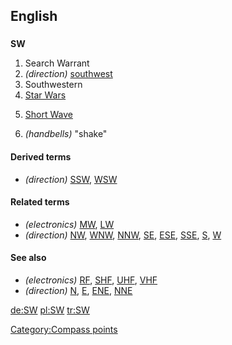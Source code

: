 ==English==
==={{initialism}}===
'''SW'''

# Search Warrant
# ''(direction)'' [[southwest]]
# Southwestern
# [[Star Wars]]
# {{electronics}} [[short wave|Short Wave]]
# ''(handbells)'' "shake"

====Derived terms====
* ''(direction)'' [[SSW]], [[WSW]]

====Related terms====
* ''(electronics)'' [[MW]], [[LW]]
* ''(direction)'' [[NW]], [[WNW]], [[NNW]], [[SE]], [[ESE]], [[SSE]], [[S]], [[W]]

====See also====
* ''(electronics)'' [[RF]], [[SHF]], [[UHF]], [[VHF]]
* ''(direction)'' [[N]], [[E]], [[ENE]], [[NNE]]

[[Category:Compass points]]

[[de:SW]]
[[pl:SW]]
[[tr:SW]]